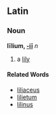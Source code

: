 ==Latin==
===Noun===
'''līlium, [[Wiktionary Appendix:Latin second declension|-iī]]''' ''n''

#a [[lily]]
====Related Words====
*[[liliaceus]]
*[[lilietum]]
*[[lilinus]]